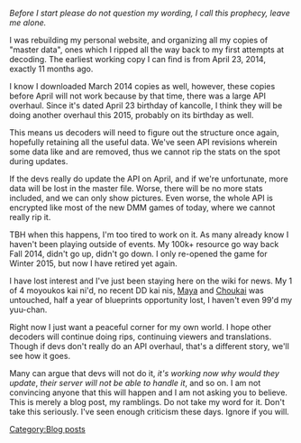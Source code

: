 ''Before I start please do not question my wording, I call this prophecy, leave me alone.''

I was rebuilding my personal website, and organizing all my copies of "master data", ones which I ripped all the way back to my first attempts at decoding. The earliest working copy I can find is from April 23, 2014, exactly 11 months ago.

I know I downloaded March 2014 copies as well, however, these copies before April will not work because by that time, there was a large API overhaul. Since it's dated April 23 birthday of kancolle, I think they will be doing another overhaul this 2015, probably on its birthday as well.

This means us decoders will need to figure out the structure once again, hopefully retaining all the useful data. We've seen API revisions wherein some data like {{Evasion}} {{LOS}} and {{ASW}} are removed, thus we cannot rip the stats on the spot during updates.

If the devs really do update the API on April, and if we're unfortunate, more data will be lost in the master file. Worse, there will be no more stats included, and we can only show pictures. Even worse, the whole API is encrypted like most of the new DMM games of today, where we cannot really rip it.

TBH when this happens, I'm too tired to work on it. As many already know I haven't been playing outside of events. My 100k+ resource go way back Fall 2014, didn't go up, didn't go down. I only re-opened the game for Winter 2015, but now I have retired yet again.

I have lost interest and I've just been staying here on the wiki for news. My 1 of 4 moyoukos kai ni'd, no recent DD kai nis, [[Maya]] and [[Choukai]] was untouched, half a year of blueprints opportunity lost, I haven't even 99'd my yuu-chan.

Right now I just want a peaceful corner for my own world. I hope other decoders will continue doing rips, continuing viewers and translations. Though if devs don't really do an API overhaul, that's a different story, we'll see how it goes.

Many can argue that devs will not do it, ''it's working now why would they update'', ''their server will not be able to handle it'', and so on. I am not convincing anyone that this will happen and I am not asking you to believe. This is merely a blog post, my ramblings. Do not take my word for it. Don't take this seriously. I've seen enough criticism these days. Ignore if you will.
[[Category:Blog posts]]